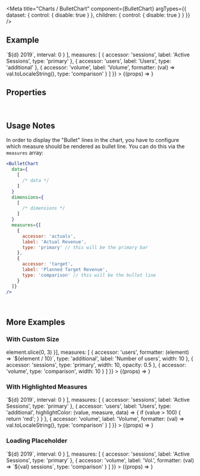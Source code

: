 
<Meta
  title="Charts /  BulletChart"
  component={BulletChart}
  argTypes={{
    dataset: {
      control: { disable: true }
    },
    children: {
      control: { disable: true }
    }
  }}
/>

<DocsHeader />

## Example

<Canvas>
  <Story
    name="Default"
    args={{
      dataset: complexBulletDataset,
      style: { height: '60vh' },
      layout: 'horizontal',
      dimensions: [
        {
          accessor: 'name',
          formatter: (d) => `${d} 2019`,
          interval: 0
        }
      ],
      measures: [
        {
          accessor: 'sessions',
          label: 'Active Sessions',
          type: 'primary'
        },
        {
          accessor: 'users',
          label: 'Users',
          type: 'additional'
        },
        {
          accessor: 'volume',
          label: 'Volume',
          formatter: (val) => val.toLocaleString(),
          type: 'comparison'
        }
      ]
    }}
  >
    {(props) => <BulletChart {...props} />}
  </Story>
</Canvas>

## Properties

<ArgsTable story="Default" />

<br />

## Usage Notes

In order to display the "Bullet" lines in the chart, you have to configure which measure should be rendered as bullet line.
You can do this via the `measures` array:

```jsx
<BulletChart
  data={
    [
      /* data */
    ]
  }
  dimensions={
    [
      /* dimensions */
    ]
  }
  measures={[
    {
      accessor: 'actuals',
      label: 'Actual Revenue',
      type: 'primary' // this will be the primary bar
    },
    {
      accessor: 'target',
      label: 'Planned Target Revenue',
      type: 'comparison' // this will be the bullet line
    }
  ]}
/>
```

<br />

## More Examples

### With Custom Size

<Canvas>
  <Story
    name="With Custom Size"
    args={{
      dataset: complexDataSet,
      layout: 'vertical',
      style: { width: '95%', height: '40vh' },
      dimensions: [{ accessor: 'name', formatter: (element) => element.slice(0, 3) }],
      measures: [
        {
          accessor: 'users',
          formatter: (element) => `${element / 10}`,
          type: 'additional',
          label: 'Number of users',
          width: 10
        },
        {
          accessor: 'sessions',
          type: 'primary',
          width: 10,
          opacity: 0.5
        },
        {
          accessor: 'volume',
          type: 'comparison',
          width: 10
        }
      ]
    }}
  >
    {(props) => <BulletChart {...props} />}
  </Story>
</Canvas>

### With Highlighted Measures

<Canvas>
  <Story
    name="With Highlighted Measures"
    args={{
      dataset: complexBulletDataset,
      style: { height: '60vh' },
      layout: 'horizontal',
      dimensions: [
        {
          accessor: 'name',
          formatter: (d) => `${d} 2019`,
          interval: 0
        }
      ],
      measures: [
        {
          accessor: 'sessions',
          label: 'Active Sessions',
          type: 'primary'
        },
        {
          accessor: 'users',
          label: 'Users',
          type: 'additional',
          highlightColor: (value, measure, data) => {
            if (value > 100) {
              return 'red';
            }
          }
        },
        {
          accessor: 'volume',
          label: 'Volume',
          formatter: (val) => val.toLocaleString(),
          type: 'comparison'
        }
      ]
    }}
  >
    {(props) => <BulletChart {...props} />}
  </Story>
</Canvas>

### Loading Placeholder

<Canvas>
  <Story
    name="Loading Placeholder"
    args={{
      dataset: [],
      style: { height: '60vh' },
      dimensions: [
        {
          accessor: 'name',
          formatter: (d) => `${d} 2019`,
          interval: 0
        }
      ],
      measures: [
        {
          accessor: 'sessions',
          label: 'Active Sessions',
          type: 'primary'
        },
        {
          accessor: 'volume',
          label: 'Vol.',
          formatter: (val) => `${val} sessions`,
          type: 'comparison'
        }
      ]
    }}
  >
    {(props) => <BulletChart {...props} />}
  </Story>
</Canvas>

<Footer />
